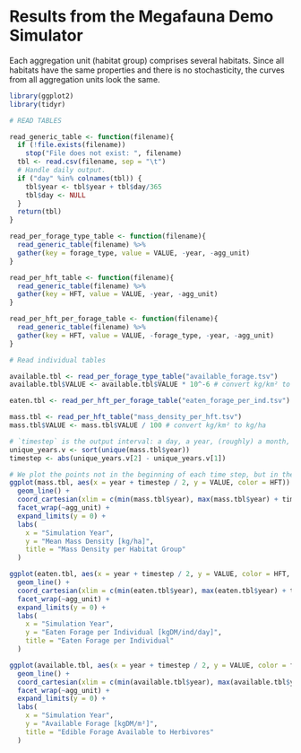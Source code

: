 # Results from the Megafauna Demo Simulator

Each aggregation unit (habitat group) comprises several habitats.
Since all habitats have the same properties and there is no stochasticity, the curves from all aggregation units look the same.

```r
library(ggplot2)
library(tidyr)

# READ TABLES

read_generic_table <- function(filename){
  if (!file.exists(filename))
    stop("File does not exist: ", filename)
  tbl <- read.csv(filename, sep = "\t")
  # Handle daily output.
  if ("day" %in% colnames(tbl)) {
    tbl$year <- tbl$year + tbl$day/365
    tbl$day <- NULL
  }
  return(tbl)
}

read_per_forage_type_table <- function(filename){
  read_generic_table(filename) %>%
  gather(key = forage_type, value = VALUE, -year, -agg_unit)
}

read_per_hft_table <- function(filename){
  read_generic_table(filename) %>%
  gather(key = HFT, value = VALUE, -year, -agg_unit)
}

read_per_hft_per_forage_table <- function(filename){
  read_generic_table(filename) %>%
  gather(key = HFT, value = VALUE, -forage_type, -year, -agg_unit)
}

# Read individual tables

available.tbl <- read_per_forage_type_table("available_forage.tsv")
available.tbl$VALUE <- available.tbl$VALUE * 10^-6 # convert kg/km² to kg/m²

eaten.tbl <- read_per_hft_per_forage_table("eaten_forage_per_ind.tsv")

mass.tbl <- read_per_hft_table("mass_density_per_hft.tsv")
mass.tbl$VALUE <- mass.tbl$VALUE / 100 # convert kg/km² to kg/ha

# `timestep` is the output interval: a day, a year, (roughly) a month, or a decade.
unique_years.v <- sort(unique(mass.tbl$year))
timestep <- abs(unique_years.v[2] - unique_years.v[1])
```

```r
# We plot the points not in the beginning of each time step, but in the middle.
ggplot(mass.tbl, aes(x = year + timestep / 2, y = VALUE, color = HFT)) +
  geom_line() +
  coord_cartesian(xlim = c(min(mass.tbl$year), max(mass.tbl$year) + timestep)) +
  facet_wrap(~agg_unit) +
  expand_limits(y = 0) +
  labs(
    x = "Simulation Year",
    y = "Mean Mass Density [kg/ha]",
    title = "Mass Density per Habitat Group"
  )
```

```r
ggplot(eaten.tbl, aes(x = year + timestep / 2, y = VALUE, color = HFT, linetype = forage_type)) +
  geom_line() +
  coord_cartesian(xlim = c(min(eaten.tbl$year), max(eaten.tbl$year) + timestep)) +
  facet_wrap(~agg_unit) +
  expand_limits(y = 0) +
  labs(
    x = "Simulation Year",
    y = "Eaten Forage per Individual [kgDM/ind/day]",
    title = "Eaten Forage per Individual"
  )
```

```r
ggplot(available.tbl, aes(x = year + timestep / 2, y = VALUE, color = forage_type)) +
  geom_line() +
  coord_cartesian(xlim = c(min(available.tbl$year), max(available.tbl$year) + timestep)) +
  facet_wrap(~agg_unit) +
  expand_limits(y = 0) +
  labs(
    x = "Simulation Year",
    y = "Available Forage [kgDM/m²]",
    title = "Edible Forage Available to Herbivores"
  )
```

